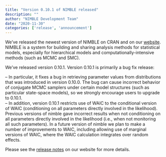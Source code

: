 ```yaml
---
title: "Version 0.10.1 of NIMBLE released"
description: ""
author: "NIMBLE Development Team"
date: "2020-11-30"
categories: ['release', 'announcement']
---
```


We’ve released the newest version of NIMBLE on CRAN and on our [website](https://r-nimble.org/). NIMBLE is a system for building and sharing analysis methods for statistical models, especially for hierarchical models and computationally-intensive methods (such as MCMC and SMC).

We’ve released version 0.10.1. Version 0.10.1 is primarily a bug fix release:

– In particular, it fixes a bug in retrieving parameter values from distributions that was introduced in version 0.10.0. The bug can cause incorrect behavior of conjugate MCMC samplers under certain model structures (such as particular state-space models), so we strongly encourage users to upgrade to 0.10.1.  
– In addition, version 0.10.1 restricts use of WAIC to the conditional version of WAIC (conditioning on all parameters directly involved in the likelihood). Previous versions of nimble gave incorrect results when not conditioning on all parameters directly involved in the likelihood (i.e., when not monitoring all such parameters). In a future version of nimble we plan to make a number of improvements to WAIC, including allowing use of marginal versions of WAIC, where the WAIC calculation integrates over random effects.

Please see the [release notes](https://r-nimble.org/more/news) on our website for more details.